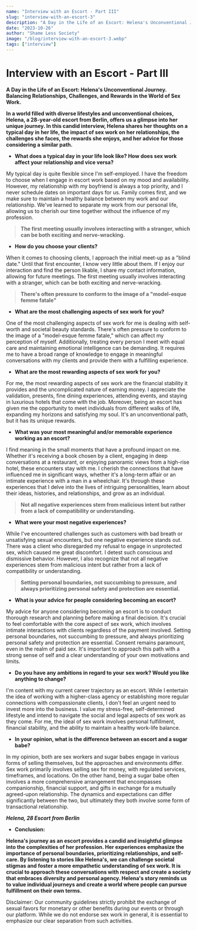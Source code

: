 ---
name: "Interview with an Escort - Part III"
slug: "interview-with-an-escort-3"
description: "A Day in the Life of an Escort: Helena's Unconventional Journey. Balancing Relationships, Challenges, and Rewards in the World of Sex Work. In a world filled with diverse lifestyles and unconventional choices, Helena, a 28-year-old escort from Berlin, offers us a glimpse into her unique journey. In this candid interview, Helena shares her thoughts on a typical day in her life, the impact of sex work on her relationships, the challenges she faces, the rewards she enjoys, and her advice for those considering a similar path."
date: "2023-10-26"
author: "Shame Less Society"
image: "/blog/interview-with-an-escort-3.webp"
tags: ["interview"]
---

# **Interview with an Escort - Part III**

**A Day in the Life of an Escort: Helena's Unconventional Journey. Balancing Relationships, Challenges, and Rewards in the World of Sex Work.**

**In a world filled with diverse lifestyles and unconventional choices, Helena, a 28-year-old escort from Berlin, offers us a glimpse into her unique journey. In this candid interview, Helena shares her thoughts on a typical day in her life, the impact of sex work on her relationships, the challenges she faces, the rewards she enjoys, and her advice for those considering a similar path.**

- **What does a typical day in your life look like? How does sex work affect your relationship and vice versa?**

My typical day is quite flexible since I'm self-employed. I have the freedom to choose when I engage in escort work based on my mood and availability. However, my relationship with my boyfriend is always a top priority, and I never schedule dates on important days for us. Family comes first, and we make sure to maintain a healthy balance between my work and our relationship. We've learned to separate my work from our personal life, allowing us to cherish our time together without the influence of my profession.

> **The first meeting usually involves interacting with a stranger, which can be both exciting and nerve-wracking.**
> 
- **How do you choose your clients?**

When it comes to choosing clients, I approach the initial meet-up as a "blind date." Until that first encounter, I know very little about them. If I enjoy our interaction and find the person likable, I share my contact information, allowing for future meetings. The first meeting usually involves interacting with a stranger, which can be both exciting and nerve-wracking.

> **There's often pressure to conform to the image of a "model-esque femme fatale"**
> 
- **What are the most challenging aspects of sex work for you?**

One of the most challenging aspects of sex work for me is dealing with self-worth and societal beauty standards. There's often pressure to conform to the image of a "model-esque femme fatale," which can affect my perception of myself. Additionally, treating every person I meet with equal care and maintaining emotional intelligence can be demanding. It requires me to have a broad range of knowledge to engage in meaningful conversations with my clients and provide them with a fulfilling experience.

- **What are the most rewarding aspects of sex work for you?**

For me, the most rewarding aspects of sex work are the financial stability it provides and the uncomplicated nature of earning money. I appreciate the validation, presents, fine dining experiences, attending events, and staying in luxurious hotels that come with the job. Moreover, being an escort has given me the opportunity to meet individuals from different walks of life, expanding my horizons and satisfying my soul. It's an unconventional path, but it has its unique rewards.

- **What was your most meaningful and/or memorable experience working as an escort?**

I find meaning in the small moments that have a profound impact on me. Whether it's receiving a book chosen by a client, engaging in deep conversations at a restaurant, or enjoying panoramic views from a high-rise hotel, these encounters stay with me. I cherish the connections that have influenced me in significant ways, whether it's a long-term affair or an intimate experience with a man in a wheelchair. It's through these experiences that I delve into the lives of intriguing personalities, learn about their ideas, histories, and relationships, and grow as an individual.

> **Not all negative experiences stem from malicious intent but rather from a lack of compatibility or understanding.**
> 
- **What were your most negative experiences?**

While I've encountered challenges such as customers with bad breath or unsatisfying sexual encounters, but one negative experience stands out. There was a client who disregarded my refusal to engage in unprotected sex, which caused me great discomfort. I detest such conscious and dismissive behavior. However, I also recognize that not all negative experiences stem from malicious intent but rather from a lack of compatibility or understanding.

> **Setting personal boundaries, not succumbing to pressure, and always prioritizing personal safety and protection are essential.**
> 
- **What is your advice for people considering becoming an escort?**

My advice for anyone considering becoming an escort is to conduct thorough research and planning before making a final decision. It's crucial to feel comfortable with the core aspect of sex work, which involves intimate interactions with clients regardless of the payment involved. Setting personal boundaries, not succumbing to pressure, and always prioritizing personal safety and protection are essential. Consent remains paramount, even in the realm of paid sex. It's important to approach this path with a strong sense of self and a clear understanding of your own motivations and limits.

- **Do you have any ambitions in regard to your** **sex work? Would you like anything to change?**

I'm content with my current career trajectory as an escort. While I entertain the idea of working with a higher-class agency or establishing more regular connections with compassionate clients, I don't feel an urgent need to invest more into the business. I value my stress-free, self-determined lifestyle and intend to navigate the social and legal aspects of sex work as they come. For me, the ideal of sex work involves personal fulfillment, financial stability, and the ability to maintain a healthy work-life balance.

- **In your opinion, what is the difference between an escort and a sugar babe?**

In my opinion, both are sex workers and sugar babes engage in various forms of selling themselves, but the approaches and environments differ. Sex work primarily involves selling sex for money, with regulated services, timeframes, and locations. On the other hand, being a sugar babe often involves a more comprehensive arrangement that encompasses companionship, financial support, and gifts in exchange for a mutually agreed-upon relationship. The dynamics and expectations can differ significantly between the two, but ultimately they both involve some form of transactional relationship.

***Helena, 28 Escort from Berlin***

- **Conclusion:**

**Helena's journey as an escort provides a candid and insightful glimpse into the complexities of her profession. Her experiences emphasize the importance of personal boundaries, prioritizing relationships, and self-care. By listening to stories like Helena's, we can challenge societal stigmas and foster a more empathetic understanding of sex work. It is crucial to approach these conversations with respect and create a society that embraces diversity and personal agency. Helena's story reminds us to value individual journeys and create a world where people can pursue fulfillment on their own terms.**

Disclaimer: Our community guidelines strictly prohibit the exchange of sexual favors for monetary or other benefits during our events or through our platform. While we do not endorse sex work in general, it is essential to emphasize our clear separation from such activities.
